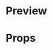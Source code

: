 
<Meta title="Dropdown" />

# Preview

<Preview>
  <Story
    name="Dropdown"
    parameters={{
      design: {
        type: "figma",
        url:
          "https://www.figma.com/file/JdbljcIvyMoEVsBZgsg7bbu8/1.-Apps-Styleguide-and-Components?node-id=3007%3A0",
      },
    }}
  >
    <Dropdowns />
  </Story>
</Preview>

# Props

<Props of={Dropdown} />
